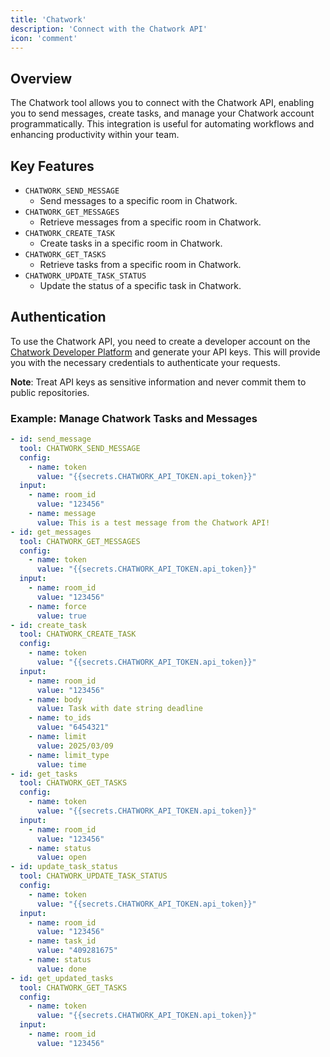 ```yaml
---
title: 'Chatwork'
description: 'Connect with the Chatwork API'
icon: 'comment'
---
```



## Overview
The Chatwork tool allows you to connect with the Chatwork API, enabling you to send messages, create tasks, and manage your Chatwork account programmatically. This integration is useful for automating workflows and enhancing productivity within your team.

## Key Features
- `CHATWORK_SEND_MESSAGE`
  - Send messages to a specific room in Chatwork.
- `CHATWORK_GET_MESSAGES`
  - Retrieve messages from a specific room in Chatwork.
- `CHATWORK_CREATE_TASK`
  - Create tasks in a specific room in Chatwork.
- `CHATWORK_GET_TASKS`
  - Retrieve tasks from a specific room in Chatwork.
- `CHATWORK_UPDATE_TASK_STATUS`
  - Update the status of a specific task in Chatwork.


## Authentication

To use the Chatwork API, you need to create a developer account on the [Chatwork Developer Platform](https://developer.chatwork.com/) and generate your API keys. This will provide you with the necessary credentials to authenticate your requests.

**Note**: Treat API keys as sensitive information and never commit them to public repositories.

### Example: Manage Chatwork Tasks and Messages
```yaml
- id: send_message
  tool: CHATWORK_SEND_MESSAGE
  config:
    - name: token
      value: "{{secrets.CHATWORK_API_TOKEN.api_token}}"
  input:
    - name: room_id
      value: "123456"
    - name: message
      value: This is a test message from the Chatwork API!
- id: get_messages
  tool: CHATWORK_GET_MESSAGES
  config:
    - name: token
      value: "{{secrets.CHATWORK_API_TOKEN.api_token}}"
  input:
    - name: room_id
      value: "123456"
    - name: force
      value: true
- id: create_task
  tool: CHATWORK_CREATE_TASK
  config:
    - name: token
      value: "{{secrets.CHATWORK_API_TOKEN.api_token}}"
  input:
    - name: room_id
      value: "123456"
    - name: body
      value: Task with date string deadline
    - name: to_ids
      value: "6454321"
    - name: limit
      value: 2025/03/09
    - name: limit_type
      value: time
- id: get_tasks
  tool: CHATWORK_GET_TASKS
  config:
    - name: token
      value: "{{secrets.CHATWORK_API_TOKEN.api_token}}"
  input:
    - name: room_id
      value: "123456"
    - name: status
      value: open
- id: update_task_status
  tool: CHATWORK_UPDATE_TASK_STATUS
  config:
    - name: token
      value: "{{secrets.CHATWORK_API_TOKEN.api_token}}"
  input:
    - name: room_id
      value: "123456"
    - name: task_id
      value: "409281675"
    - name: status
      value: done
- id: get_updated_tasks
  tool: CHATWORK_GET_TASKS
  config:
    - name: token
      value: "{{secrets.CHATWORK_API_TOKEN.api_token}}"
  input:
    - name: room_id
      value: "123456"
```
